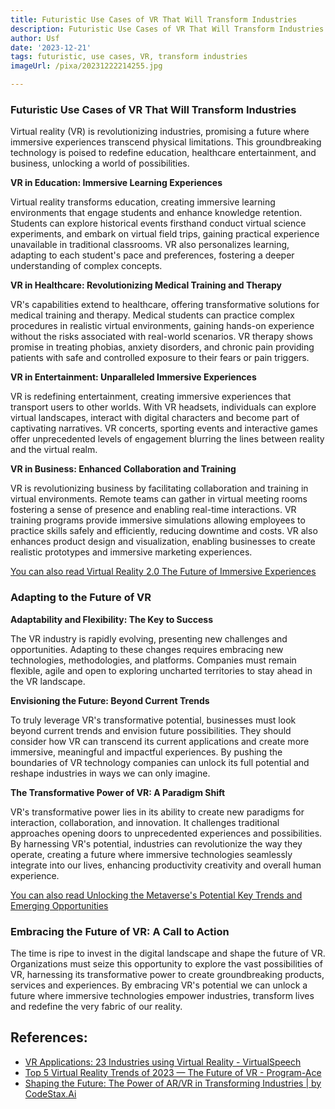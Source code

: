 ```yaml
---
title: Futuristic Use Cases of VR That Will Transform Industries
description: Futuristic Use Cases of VR That Will Transform Industries
author: Usf
date: '2023-12-21'
tags: futuristic, use cases, VR, transform industries
imageUrl: /pixa/20231222214255.jpg

---
```

###  Futuristic Use  Cases of VR That Will  Transform Industries

Virtual reality (VR) is revolutionizing industries, promising a  future where immersive experiences transcend physical limitations. This groundbreaking  technology is  poised to redefine education, healthcare entertainment, and business, unlocking a world of possibilities.

**VR  in Education:  Immersive Learning  Experiences**

Virtual reality transforms education, creating  immersive learning environments that engage students and enhance knowledge retention. Students can explore historical events firsthand conduct virtual science experiments, and embark on  virtual field trips,  gaining practical experience unavailable in traditional classrooms. VR also personalizes learning, adapting to each student's pace and preferences, fostering a deeper understanding of complex  concepts.

**VR in Healthcare: Revolutionizing Medical Training and  Therapy**

VR's capabilities extend to healthcare,  offering transformative solutions  for medical training and therapy. Medical  students can practice complex procedures in realistic virtual environments, gaining hands-on experience without the risks associated with real-world scenarios. VR therapy shows promise in treating phobias, anxiety disorders, and chronic pain providing patients with safe and controlled exposure to their fears  or pain triggers.

**VR in Entertainment: Unparalleled Immersive  Experiences**

VR is redefining entertainment, creating immersive experiences that transport  users  to other worlds.  With VR headsets, individuals can explore virtual landscapes, interact with digital characters and become part of captivating narratives. VR concerts, sporting events and  interactive games offer unprecedented levels of engagement blurring  the lines between reality and the virtual realm.

**VR in Business: Enhanced Collaboration  and  Training**

VR is revolutionizing business by facilitating collaboration and training  in  virtual environments. Remote teams can gather  in virtual meeting rooms fostering a sense of presence and enabling real-time  interactions. VR training programs  provide immersive simulations  allowing employees to practice skills safely and  efficiently, reducing downtime  and costs. VR also enhances product design and visualization, enabling businesses to create realistic prototypes and immersive  marketing experiences.

[You can also read  Virtual Reality 2.0 The  Future of Immersive Experiences](Virtual%20Reality%202.0%20The%20Future%20of%20Immersive%20Experiences)


### Adapting to the Future of VR

**Adaptability and Flexibility: The Key to Success**

The VR  industry is rapidly evolving, presenting new challenges and opportunities. Adapting to these changes requires embracing new technologies, methodologies, and platforms. Companies must remain  flexible,  agile and open to exploring uncharted territories to stay ahead in the VR landscape.

**Envisioning the Future: Beyond Current Trends**

To truly leverage VR's transformative potential, businesses must look beyond current trends and envision future possibilities.  They should consider how VR can transcend its current applications and  create  more immersive, meaningful and impactful experiences. By pushing the boundaries of VR technology companies can unlock its full potential and reshape industries in ways we can only imagine.

**The Transformative Power of VR: A Paradigm Shift**

VR's transformative power  lies  in its ability to create new  paradigms for interaction, collaboration, and innovation. It challenges traditional approaches opening doors to unprecedented experiences and possibilities. By harnessing VR's potential, industries can revolutionize the  way they operate, creating  a  future where immersive technologies seamlessly integrate into our lives, enhancing productivity creativity and overall human experience.

[You can also read Unlocking the Metaverse's Potential Key Trends and Emerging Opportunities](Unlocking%20the%20Metaverse%27s%20Potential%20Key%20Trends%20and%20Emerging%20Opportunities)


### Embracing the Future of VR: A Call to Action

The time is ripe to invest in  the digital  landscape and shape the future of VR. Organizations must  seize this opportunity to explore  the vast possibilities of VR, harnessing its transformative power to create groundbreaking products, services and experiences. By  embracing VR's potential we can unlock a future where immersive technologies empower industries, transform lives and redefine the very fabric of our  reality.

## References:
- [VR Applications: 23 Industries using Virtual Reality - VirtualSpeech](https://virtualspeech.com/blog/vr-applications)
- [Top 5 Virtual Reality Trends of 2023 — The Future of VR - Program-Ace](https://program-ace.com/blog/virtual-reality-trends/)
- [Shaping the Future: The Power of AR/VR in Transforming Industries | by CodeStax.Ai](https://codestax.medium.com/shaping-the-future-the-power-of-ar-vr-in-transforming-industries-52f84a1e6f3e)
